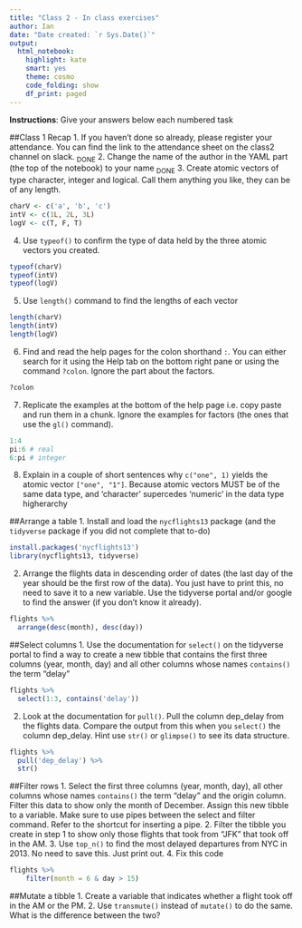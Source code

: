```yaml
---
title: "Class 2 - In class exercises"
author: Ian
date: "Date created: `r Sys.Date()`"
output:
  html_notebook:
    highlight: kate
    smart: yes
    theme: cosmo
    code_folding: show
    df_print: paged
---
```

**Instructions**: Give your answers below each numbered task

##Class 1 Recap
1. If you haven't done so already, please register your attendance. You can find the link to the attendance sheet on the class2 channel on slack.
~DONE~
2. Change the name of the author in the YAML part (the top of the notebook) to your name
~DONE~
3. Create atomic vectors of type character, integer and logical. Call them anything you like, they can be of any length.
```r
charV <- c('a', 'b', 'c')
intV <- c(1L, 2L, 3L)
logV <- c(T, F, T)
```

4. Use `typeof()` to confirm the type of data held by the three atomic vectors you created.
```r
typeof(charV)
typeof(intV)
typeof(logV)
```

5. Use `length()` command to find the lengths of each vector
```r
length(charV)
length(intV)
length(logV)
```

6. Find and read the help pages for the colon shorthand `:`. You can either search for it using the Help tab on the bottom right pane or using the command `?colon`. Ignore the part about the factors.
```r
?colon
```

7. Replicate the examples at the bottom of the help page i.e. copy paste and run them in a chunk. Ignore the examples for factors (the ones that use the `gl()` command).
```r
1:4
pi:6 # real
6:pi # integer
```

8. Explain in a couple of short sentences why `c("one", 1)` yields the atomic vector `["one", "1"]`.
Because atomic vectors MUST be of the same data type, and 'character' supercedes 'numeric' in the data type higherarchy


##Arrange a table
1. Install and load the `nycflights13` package (and the `tidyverse` package if you did not complete that to-do)
```r
install.packages('nycflights13')
library(nycflights13, tidyverse)
```

2. Arrange the flights data in descending order of dates (the last day of the year should be the first row of the data). You just have to print this, no need to save it to a new variable. Use the tidyverse portal and/or google to find the answer (if you don't know it already).
```r
flights %>% 
  arrange(desc(month), desc(day))
```


##Select columns
1. Use the documentation for `select()` on the tidyverse portal to find a way to create a new tibble that contains the first three columns (year, month, day) and all other columns whose names `contains()` the term "delay"
```r
flights %>% 
  select(1:3, contains('delay'))
```

2. Look at the documentation for `pull()`. Pull the column dep_delay from the flights data. Compare the output from this when you `select()` the column dep_delay. Hint use `str()` or `glimpse()` to see its data structure.
```r
flights %>% 
  pull('dep_delay') %>% 
  str()
```

##Filter rows
1. Select the first three columns (year, month, day), all other columns whose names `contains()` the term "delay" and the origin column. Filter this data to show only the month of December. Assign this new tibble to a variable. Make sure to use pipes between the select and filter command. Refer to the shortcut for inserting a pipe.
2. Filter the tibble you create in step 1 to show only those flights that took from "JFK" that took off in the AM.
3. Use `top_n()` to find the most delayed departures from NYC in 2013. No need to save this. Just print out.
4. Fix this code
```r
flights %>% 
    filter(month = 6 & day > 15)
```

##Mutate a tibble
1. Create a variable that indicates whether a flight took off in the AM or the PM.
2. Use `transmute()` instead of `mutate()` to do the same. What is the difference between the two?

